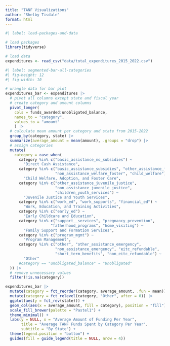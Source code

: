 ```yaml
---
title: "TANF Visualizations"
author: "Shelby Tisdale"
format: html
---
```


```r
#| label: load-packages-and-data

# load packages
library(tidyverse)

# load data
expenditures <- read_csv("data/total_expenditures_2015_2022.csv")
```

```r
#| label: segmented-bar-all-categories
#| fig-height: 12
#| fig-width: 10

# wrangle data for bar plot
expenditures_bar <- expenditures |>
  # pivot all columns except state and fiscal year
  # create category and amount columns
  pivot_longer(
    cols = funds_awarded:unobligated_balance,
    names_to = "category",
    values_to = "amount"
    ) |>
  # calculate mean amount per category and state from 2015-2022
  group_by(category, state) |>
  summarize(average_amount = mean(amount), .groups = "drop") |>
  # assign categories
  mutate(
    category = case_when(
      category %in% c("basic_assistance_no_subsidies") ~
        "Direct Cash Assistance",
      category %in% c("basic_assistance_subsidies", "other_assistance_foster",
                      "non_assistance_welfare_foster", "child_welfare") ~
        "Child Welfare, Adoption, and Foster Care",
      category %in% c("other_assistance_juvenile_justice",
                      "non_assistance_juvenile_justice",
                      "children_youth_services") ~
        "Juvenile Justice and Youth Services",
      category %in% c("work_ed", "work_supports", "financial_ed") ~
        "Work, Education, and Training Activities",
      category %in% c("early_ed") ~
        "Early Childcare and Education",
      category %in% c("support__services", "pregnancy_prevention",
                    "fatherhood_programs", "home_visiting") ~
        "Family Support and Formation Services",
      category %in% c("program_mgmt") ~
        "Program Management",
      category %in% c("other", "other_assistance_emergency",
                      "non_assistance_emergency", "eitc_refundable",
                      "short_term_benefits", "non_eitc_refundable") ~
        "Other"
      #category == "unobligated_balance" ~ "Unobligated"
  )) |>
  # remove unnecessary values
  filter(!is.na(category))

expenditures_bar |>
  mutate(category = fct_reorder(category, average_amount, .fun = mean)) |>
  mutate(category = fct_relevel(category, "Other", after = 0)) |>
  ggplot(aes(y = fct_rev(state))) +
  geom_col(aes(x = average_amount, fill = category), position = "fill") +
  scale_fill_brewer(palette = "Pastel1") +
  theme_minimal() +
  labs(y = NULL, x = "Average Amount of Funding Per Year",
       title = "Average TANF Funds Spent by Category Per Year",
       subtitle = "By State") +
  theme(legend.position = "bottom") +
  guides(fill = guide_legend(title = NULL, nrow = 4))

```

